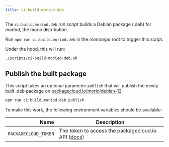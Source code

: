 ```yaml
---
title: ci:build.moriod.deb
---
```


The `ci:build.moriod.deb` _run script_ builds a Debian package (.deb) for
_moriod_, the morio distribution.

Run `npm run ci:build.moriod.deb` in the _monorepo_ root to trigger this script.

Under the hood, this will run:

```sh title="Terminal"
./scripts/ci-build-moriod-deb.sh
```

## Publish the built package

This script takes an optional parameter `publish` that will publish the newly
built .deb package on
[packagecloud.io/morio/debian-12](https://packagecloud.io/morio/debian-12):

```sh title="Terminal"
npm run ci:build.moriod.deb publish
```

To make this work, the following environment variables should be available:

|                 Name | Description                                                                                       |
| -------------------: | ------------------------------------------------------------------------------------------------- |
| `PACKAGECLOUD_TOKEN` | The token to access the packagecloud.io API ([docs](https://packagecloud.io/docs/api#api_tokens)) |
